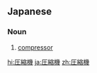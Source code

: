 ==Japanese==
{{ja-kanjitab|あつ|k1=あっ|しゅく|き|yomi=on}}

===Noun===
{{ja-noun|あっしゅくき}}

# [[compressor]]

[[hi:圧縮機]]
[[ja:圧縮機]]
[[zh:圧縮機]]